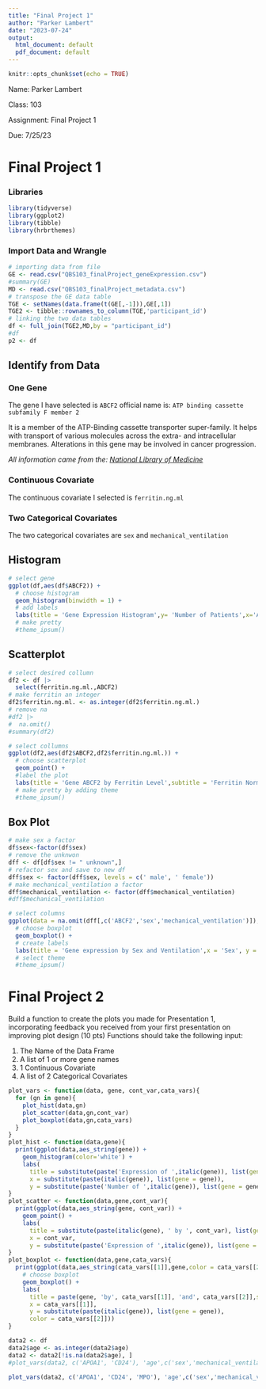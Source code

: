 ```yaml
---
title: "Final Project 1"
author: "Parker Lambert"
date: "2023-07-24"
output:
  html_document: default
  pdf_document: default
---
```


```r
knitr::opts_chunk$set(echo = TRUE)
```

Name: Parker Lambert

Class: 103

Assignment: Final Project 1

Due: 7/25/23

# Final Project 1

### Libraries

```r
library(tidyverse)
library(ggplot2)
library(tibble)
library(hrbrthemes)
```

### Import Data and Wrangle

```r
# importing data from file
GE <- read.csv("QBS103_finalProject_geneExpression.csv")
#summary(GE)
MD <- read.csv("QBS103_finalProject_metadata.csv")
# transpose the GE data table
TGE <- setNames(data.frame(t(GE[,-1])),GE[,1])
TGE2 <- tibble::rownames_to_column(TGE,'participant_id')
# linking the two data tables
df <- full_join(TGE2,MD,by = "participant_id")
#df
p2 <- df
```

## Identify from Data

### One Gene

The gene I have selected is `ABCF2` official name is: `ATP binding cassette subfamily F member 2`

It is a member of the ATP-Binding cassette transporter super-family. It helps with transport of various molecules across the extra- and intracellular membranes. Alterations in this gene may be involved in cancer progression.

*All information came from the: [National Library of Medicine](https://www.ncbi.nlm.nih.gov/gene/10061)*

### Continuous Covariate

The continuous covariate I selected is `ferritin.ng.ml`

### Two Categorical Covariates

The two categorical covariates are `sex` and `mechanical_ventilation`

## Histogram

```r
# select gene
ggplot(df,aes(df$ABCF2)) +
  # choose histogram
  geom_histogram(binwidth = 1) +
  # add labels
  labs(title = 'Gene Expression Histogram',y= 'Number of Patients',x='ABCF2 Expression')# +
  # make pretty
  #theme_ipsum()
```

## Scatterplot

```r
# select desired collumn
df2 <- df |>
  select(ferritin.ng.ml.,ABCF2)
# make ferritin an integer
df2$ferritin.ng.ml. <- as.integer(df2$ferritin.ng.ml.)
# remove na
#df2 |> 
#  na.omit()
#summary(df2)
```

```r
# select collumns 
ggplot(df2,aes(df2$ABCF2,df2$ferritin.ng.ml.)) +
  # choose scatterplot
  geom_point() +
  #label the plot
  labs(title = 'Gene ABCF2 by Ferritin Level',subtitle = 'Ferritin Normal Range is 24 to 336 ng/ml', x = 'Gene ANCF2', y = 'Ferritin ng/ml')# +
  # make pretty by adding theme
  #theme_ipsum()
```

## Box Plot

```r
# make sex a factor
df$sex<-factor(df$sex)
# remove the unknwon
dff <- df[df$sex != " unknown",]
# refactor sex and save to new df
dff$sex <- factor(dff$sex, levels = c(' male', ' female'))
# make mechanical_ventilation a factor
dff$mechanical_ventilation <- factor(dff$mechanical_ventilation)
#dff$mechanical_ventilation
```

```r
# select columns
ggplot(data = na.omit(dff[,c('ABCF2','sex','mechanical_ventilation')]),aes(sex,ABCF2,color=mechanical_ventilation)) +
  # choose boxplot
  geom_boxplot() +
  # create labels
  labs(title = 'Gene expression by Sex and Ventilation',x = 'Sex', y = 'Gene ABCF2', color = 'Mechanical Ventilation') #+
  # select theme
  #theme_ipsum()
```

# Final Project 2

Build a function to create the plots you made for Presentation 1, incorporating feedback you received from your first presentation on improving plot design (10 pts) Functions should take the following input:

1.  The Name of the Data Frame
2.  A list of 1 or more gene names
3.  1 Continuous Covariate
4.  A list of 2 Categorical Covariates

```r
plot_vars <- function(data, gene, cont_var,cata_vars){
  for (gn in gene){
    plot_hist(data,gn)
    plot_scatter(data,gn,cont_var)
    plot_boxplot(data,gn,cata_vars)
  }
}
plot_hist <- function(data,gene){
  print(ggplot(data,aes_string(gene)) +
    geom_histogram(color='white') +
    labs(
      title = substitute(paste('Expression of ',italic(gene)), list(gene = gene)),
      x = substitute(paste(italic(gene)), list(gene = gene)),
      y = substitute(paste('Number of ',italic(gene)), list(gene = gene))))
}
plot_scatter <- function(data,gene,cont_var){
  print(ggplot(data,aes_string(gene, cont_var)) +
    geom_point() +
    labs(
      title = substitute(paste(italic(gene), ' by ', cont_var), list(gene = gene)), 
      x = cont_var, 
      y = substitute(paste('Expression of ',italic(gene)), list(gene = gene))))
}
plot_boxplot <- function(data,gene,cata_vars){
  print(ggplot(data,aes_string(cata_vars[[1]],gene,color = cata_vars[[2]])) +
    # choose boxplot
    geom_boxplot() +
    labs(
      title = paste(gene, 'by', cata_vars[[1]], 'and', cata_vars[[2]],sep=' '),
      x = cata_vars[[1]], 
      y = substitute(paste(italic(gene)), list(gene = gene)), 
      color = cata_vars[[2]]))
}

```

```r
data2 <- df
data2$age <- as.integer(data2$age)
data2 <- data2[!is.na(data2$age), ]
#plot_vars(data2, c('APOA1', 'CD24'), 'age',c('sex','mechanical_ventilation'))
```

```r
plot_vars(data2, c('APOA1', 'CD24', 'MPO'), 'age',c('sex','mechanical_ventilation'))
```
